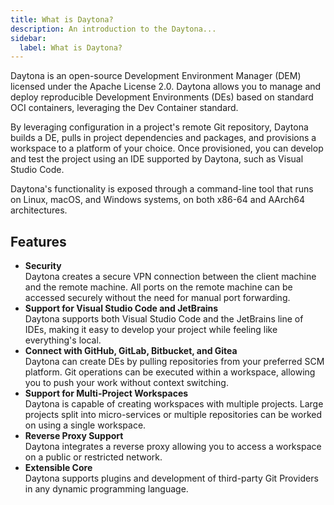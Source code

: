 ```yaml
---
title: What is Daytona?
description: An introduction to the Daytona...
sidebar:
  label: What is Daytona?
---
```


Daytona is an open-source Development Environment Manager (DEM) licensed under the Apache License 2.0.
Daytona allows you to manage and deploy reproducible Development Environments (DEs) based on standard OCI containers, leveraging the Dev Container standard.

By leveraging configuration in a project's remote Git repository, Daytona builds a DE, pulls in project dependencies and packages, and provisions a workspace to a platform of your choice.
Once provisioned, you can develop and test the project using an IDE supported by Daytona, such as Visual Studio Code.

Daytona's functionality is exposed through a command-line tool that runs on Linux, macOS, and Windows systems, on both x86-64 and AArch64 architectures.

## Features
*   __Security__  
    Daytona creates a secure VPN connection between the client machine and the remote machine.
    All ports on the remote machine can be accessed securely without the need for manual port forwarding.
*   __Support for Visual Studio Code and JetBrains__   
    Daytona supports both Visual Studio Code and the JetBrains line of IDEs, making it easy to develop your project while feeling like everything's local.
*   __Connect with GitHub, GitLab, Bitbucket, and Gitea__  
    Daytona can create DEs by pulling repositories from your preferred SCM platform. Git operations can be executed within a workspace, allowing you to push your work without context switching.
*   __Support for Multi-Project Workspaces__  
    Daytona is capable of creating workspaces with multiple projects.
    Large projects split into micro-services or multiple repositories can be worked on using a single workspace.
*   __Reverse Proxy Support__  
    Daytona integrates a reverse proxy allowing you to access a workspace on a public or restricted network.
*   __Extensible Core__  
    Daytona supports plugins and development of third-party Git Providers in any dynamic programming language.
